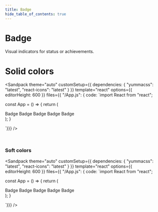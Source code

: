 ```yaml
---
title: Badge
hide_table_of_contents: true
---
```



# Badge

Visual indicators for status or achievements.

# Solid colors

<Sandpack
theme="auto"
customSetup={{ dependencies: { "yummacss": "latest", "react-icons": "latest" } }}
template="react"
options={{ editorHeight: 600 }}
files={{ "/App.js": {
code: `import React from "react";

const App = () => {
   return (
      <div className="h-1/1 ins">
         <span className="badge-gray mr-1 t-white">Badge</span>
         <span className="badge-green mr-1 t-white">Badge</span>
         <span className="badge-blue mr-1 t-white">Badge</span>
         <span className="badge-yellow mr-1 t-white">Badge</span>
         <span className="badge-red t-white">Badge</span>
      </div>
   );
}

`}}}
/>

<br />

### Soft colors

<Sandpack
theme="auto"
customSetup={{ dependencies: { "yummacss": "latest", "react-icons": "latest" } }}
template="react"
options={{ editorHeight: 600 }}
files={{ "/App.js": {
code: `import React from "react";

const App = () => {
   return (
      <div className="h-1/1 ins">
         <span className="badge-l-gray-6 bc-gray mr-1 t-d-gray-4">Badge</span>
         <span className="badge-l-teal-6 bc-teal mr-1 t-d-teal-4">Badge</span>
         <span className="badge-l-blue-6 bc-blue mr-1 t-d-blue-4">Badge</span>
         <span className="badge-l-yellow-6 bc-yellow mr-1 t-d-yellow-4">Badge</span>
         <span className="badge-l-red-6 bc-red t-d-red-4">Badge</span>
      </div>
   );
}

`}}}
/>

